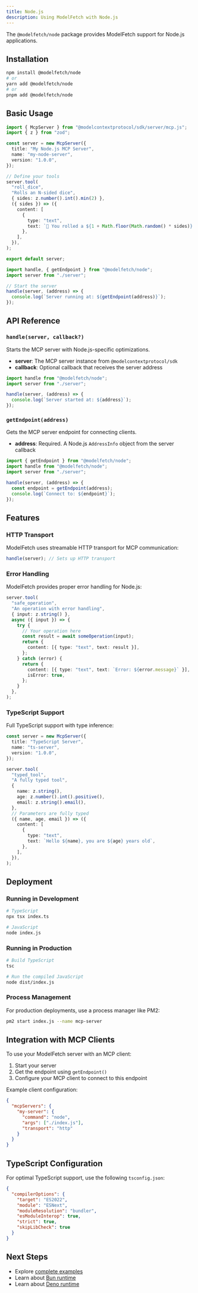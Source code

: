 ```yaml
---
title: Node.js
description: Using ModelFetch with Node.js
---
```


The `@modelfetch/node` package provides ModelFetch support for Node.js applications.

## Installation

```bash
npm install @modelfetch/node
# or
yarn add @modelfetch/node
# or
pnpm add @modelfetch/node
```

## Basic Usage

```typescript title="server.ts"
import { McpServer } from "@modelcontextprotocol/sdk/server/mcp.js";
import { z } from "zod";

const server = new McpServer({
  title: "My Node.js MCP Server",
  name: "my-node-server",
  version: "1.0.0",
});

// Define your tools
server.tool(
  "roll_dice",
  "Rolls an N-sided dice",
  { sides: z.number().int().min(2) },
  ({ sides }) => ({
    content: [
      {
        type: "text",
        text: `🎲 You rolled a ${1 + Math.floor(Math.random() * sides)}!`,
      },
    ],
  }),
);

export default server;
```

```typescript title="index.ts"
import handle, { getEndpoint } from "@modelfetch/node";
import server from "./server";

// Start the server
handle(server, (address) => {
  console.log(`Server running at: ${getEndpoint(address)}`);
});
```

## API Reference

### `handle(server, callback?)`

Starts the MCP server with Node.js-specific optimizations.

- **server**: The MCP server instance from `@modelcontextprotocol/sdk`
- **callback**: Optional callback that receives the server address

```typescript
import handle from "@modelfetch/node";
import server from "./server";

handle(server, (address) => {
  console.log(`Server started at: ${address}`);
});
```

### `getEndpoint(address)`

Gets the MCP server endpoint for connecting clients.

- **address**: Required. A Node.js `AddressInfo` object from the server callback

```typescript
import { getEndpoint } from "@modelfetch/node";
import handle from "@modelfetch/node";
import server from "./server";

handle(server, (address) => {
  const endpoint = getEndpoint(address);
  console.log(`Connect to: ${endpoint}`);
});
```

## Features

### HTTP Transport

ModelFetch uses streamable HTTP transport for MCP communication:

```typescript
handle(server); // Sets up HTTP transport
```

### Error Handling

ModelFetch provides proper error handling for Node.js:

```typescript
server.tool(
  "safe_operation",
  "An operation with error handling",
  { input: z.string() },
  async ({ input }) => {
    try {
      // Your operation here
      const result = await someOperation(input);
      return {
        content: [{ type: "text", text: result }],
      };
    } catch (error) {
      return {
        content: [{ type: "text", text: `Error: ${error.message}` }],
        isError: true,
      };
    }
  },
);
```

### TypeScript Support

Full TypeScript support with type inference:

```typescript
const server = new McpServer({
  title: "TypeScript Server",
  name: "ts-server",
  version: "1.0.0",
});

server.tool(
  "typed_tool",
  "A fully typed tool",
  {
    name: z.string(),
    age: z.number().int().positive(),
    email: z.string().email(),
  },
  // Parameters are fully typed
  ({ name, age, email }) => ({
    content: [
      {
        type: "text",
        text: `Hello ${name}, you are ${age} years old`,
      },
    ],
  }),
);
```

## Deployment

### Running in Development

```bash
# TypeScript
npx tsx index.ts

# JavaScript
node index.js
```

### Running in Production

```bash
# Build TypeScript
tsc

# Run the compiled JavaScript
node dist/index.js
```

### Process Management

For production deployments, use a process manager like PM2:

```bash
pm2 start index.js --name mcp-server
```

## Integration with MCP Clients

To use your ModelFetch server with an MCP client:

1. Start your server
2. Get the endpoint using `getEndpoint()`
3. Configure your MCP client to connect to this endpoint

Example client configuration:

```json
{
  "mcpServers": {
    "my-server": {
      "command": "node",
      "args": ["./index.js"],
      "transport": "http"
    }
  }
}
```

## TypeScript Configuration

For optimal TypeScript support, use the following `tsconfig.json`:

```json
{
  "compilerOptions": {
    "target": "ES2022",
    "module": "ESNext",
    "moduleResolution": "bundler",
    "esModuleInterop": true,
    "strict": true,
    "skipLibCheck": true
  }
}
```

## Next Steps

- Explore [complete examples](/docs/examples)
- Learn about [Bun runtime](/docs/runtimes/bun)
- Learn about [Deno runtime](/docs/runtimes/deno)
